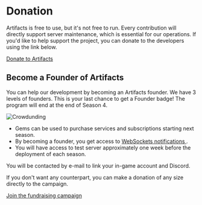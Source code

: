   
# Donation
Artifacts is free to use, but it's not free to run. Every contribution will directly support server maintenance, which is essential for our operations. If you'd like to help support the project, you can donate to the developers using the link below.

[Donate to Artifacts](https://www.paypal.com/donate?campaign_id=H6CLB9W89XPFN)

## Become a Founder of Artifacts ##
 
 You can help our development by becoming an Artifacts founder. We have 3 levels of founders. This is your last chance to get a Founder badge! The program will end at the end of Season 4.

![Crowdunding](https://artifactsmmo.com/images/docs/crowdunding2.png)

- Gems can be used to purchase services and subscriptions starting next season.
- By becoming a founder, you get access to [WebSockets notifications ](https://docs.artifactsmmo.com/others/websockets).
- You will have access to test server approximately one week before the deployment of each season.

You will be contacted by e-mail to link your in-game account and Discord.

If you don't want any counterpart, you can make a donation of any size directly to the campaign.

[Join the fundraising campaign](https://www.paypal.com/donate?campaign_id=VE7Y8C35ZPKRA)
